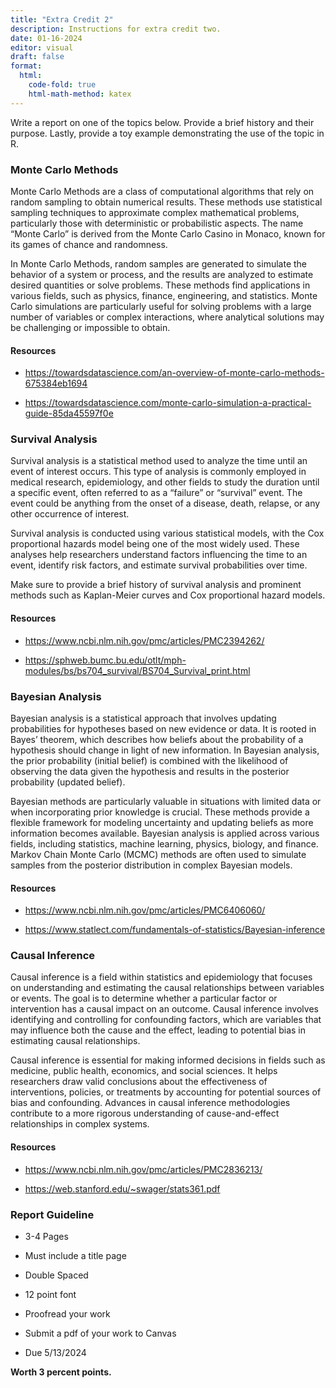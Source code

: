 ```yaml
---
title: "Extra Credit 2"
description: Instructions for extra credit two.
date: 01-16-2024
editor: visual
draft: false
format:
  html: 
    code-fold: true
    html-math-method: katex
---
```


Write a report on one of the topics below. Provide a brief history and their purpose. Lastly, provide a toy example demonstrating the use of the topic in R.

### Monte Carlo Methods

Monte Carlo Methods are a class of computational algorithms that rely on random sampling to obtain numerical results. These methods use statistical sampling techniques to approximate complex mathematical problems, particularly those with deterministic or probabilistic aspects. The name "Monte Carlo" is derived from the Monte Carlo Casino in Monaco, known for its games of chance and randomness.

In Monte Carlo Methods, random samples are generated to simulate the behavior of a system or process, and the results are analyzed to estimate desired quantities or solve problems. These methods find applications in various fields, such as physics, finance, engineering, and statistics. Monte Carlo simulations are particularly useful for solving problems with a large number of variables or complex interactions, where analytical solutions may be challenging or impossible to obtain.

#### Resources

-   <https://towardsdatascience.com/an-overview-of-monte-carlo-methods-675384eb1694>

-   <https://towardsdatascience.com/monte-carlo-simulation-a-practical-guide-85da45597f0e>

### Survival Analysis

Survival analysis is a statistical method used to analyze the time until an event of interest occurs. This type of analysis is commonly employed in medical research, epidemiology, and other fields to study the duration until a specific event, often referred to as a "failure" or "survival" event. The event could be anything from the onset of a disease, death, relapse, or any other occurrence of interest.

Survival analysis is conducted using various statistical models, with the Cox proportional hazards model being one of the most widely used. These analyses help researchers understand factors influencing the time to an event, identify risk factors, and estimate survival probabilities over time.

Make sure to provide a brief history of survival analysis and prominent methods such as Kaplan-Meier curves and Cox proportional hazard models.

#### Resources

-   <https://www.ncbi.nlm.nih.gov/pmc/articles/PMC2394262/>

-   <https://sphweb.bumc.bu.edu/otlt/mph-modules/bs/bs704_survival/BS704_Survival_print.html>

### Bayesian Analysis

Bayesian analysis is a statistical approach that involves updating probabilities for hypotheses based on new evidence or data. It is rooted in Bayes' theorem, which describes how beliefs about the probability of a hypothesis should change in light of new information. In Bayesian analysis, the prior probability (initial belief) is combined with the likelihood of observing the data given the hypothesis and results in the posterior probability (updated belief).

Bayesian methods are particularly valuable in situations with limited data or when incorporating prior knowledge is crucial. These methods provide a flexible framework for modeling uncertainty and updating beliefs as more information becomes available. Bayesian analysis is applied across various fields, including statistics, machine learning, physics, biology, and finance. Markov Chain Monte Carlo (MCMC) methods are often used to simulate samples from the posterior distribution in complex Bayesian models.

#### Resources

-   <https://www.ncbi.nlm.nih.gov/pmc/articles/PMC6406060/>

-   <https://www.statlect.com/fundamentals-of-statistics/Bayesian-inference>

### Causal Inference

Causal inference is a field within statistics and epidemiology that focuses on understanding and estimating the causal relationships between variables or events. The goal is to determine whether a particular factor or intervention has a causal impact on an outcome. Causal inference involves identifying and controlling for confounding factors, which are variables that may influence both the cause and the effect, leading to potential bias in estimating causal relationships.

Causal inference is essential for making informed decisions in fields such as medicine, public health, economics, and social sciences. It helps researchers draw valid conclusions about the effectiveness of interventions, policies, or treatments by accounting for potential sources of bias and confounding. Advances in causal inference methodologies contribute to a more rigorous understanding of cause-and-effect relationships in complex systems.

#### Resources

-   <https://www.ncbi.nlm.nih.gov/pmc/articles/PMC2836213/>

-   <https://web.stanford.edu/~swager/stats361.pdf>

### Report Guideline

-   3-4 Pages

-   Must include a title page

-   Double Spaced

-   12 point font

-   Proofread your work

-   Submit a pdf of your work to Canvas

-   Due 5/13/2024

**Worth 3 percent points.**
